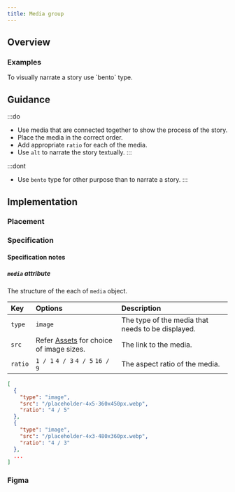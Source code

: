 ```yaml
---
title: Media group
---
```





## Overview

<CompDetails name={componentName} />

### Examples

<Tabs>
  <TabItem label="Bento">
    To visually narrate a story use `bento` type.
    <ExampleViewer type="bento" />
  </TabItem>
</Tabs>

## Guidance

:::do
- Use media that are connected together to show the process of the story.
- Place the media in the correct order.
- Add appropriate `ratio` for each of the media.
- Use `alt` to narrate the story textually. 
:::

:::dont
- Use `bento` type for other purpose than to narrate a story.
:::

## Implementation

### Placement

<Placement name={componentName} />

### Specification

<Specification name={componentName} />

#### Specification notes

##### `media` attribute

The structure of the each of `media` object.

| Key | Options | Description |
| :--- | :--- |:--- |
|`type`| `image` | The type of the media that needs to be displayed. |
|`src`| Refer [Assets](/guidelines/assets#placeholder-images) for choice of image sizes. | The link to the media. |
|`ratio`| `1 / 1` `4 / 3` `4 / 5` `16 / 9` | The aspect ratio of the media. |

```json
[
  {
    "type": "image",
    "src": "/placeholder-4x5-360x450px.webp",
    "ratio": "4 / 5"
  },
  {
    "type": "image",
    "src": "/placeholder-4x3-480x360px.webp",
    "ratio": "4 / 3"
  },
  ...
]
```

### Figma

<Figma name={componentName} />